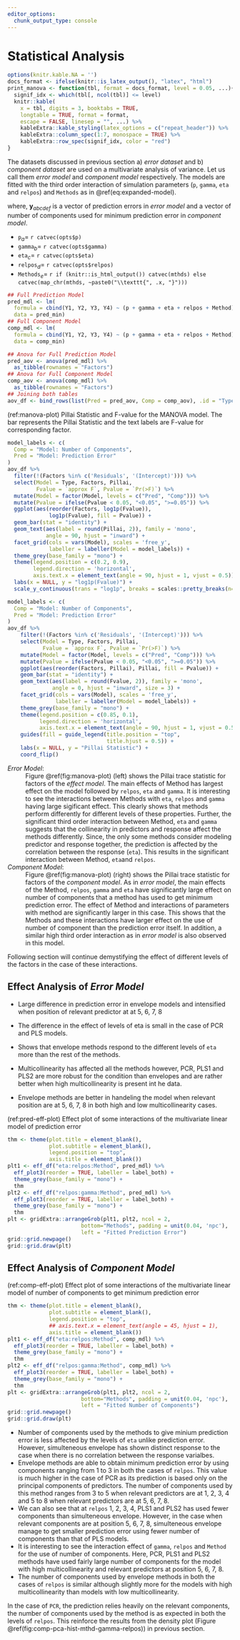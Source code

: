 ```yaml
---
editor_options: 
  chunk_output_type: console
---
```

# Statistical Analysis

```r
options(knitr.kable.NA = '')
docs_format <- ifelse(knitr::is_latex_output(), "latex", "html")
print_manova <- function(tbl, format = docs_format, level = 0.05, ...){
  signif_idx <- which(tbl[, ncol(tbl)] <= level)
  knitr::kable(
    x = tbl, digits = 3, booktabs = TRUE,
    longtable = TRUE, format = format,
    escape = FALSE, linesep = "", ...) %>%
    kableExtra::kable_styling(latex_options = c("repeat_header")) %>%
    kableExtra::column_spec(1:7, monospace = TRUE) %>%
    kableExtra::row_spec(signif_idx, color = "red")
}
```

The datasets discussed in previous section a) _error dataset_ and b) _component dataset_ are used on a multivariate analysis of variance. Let us call them _error model_ and _component model_ respectively. The models are fitted with the third order interaction of simulation parameters (`p`, `gamma`, `eta` and `relpos`) and `Methods` as in \@ref(eq:expanded-model).

\begin{equation}
\mathbf{y}_{abcdef} = \boldsymbol{\mu} + (\texttt{p}_a + \texttt{gamma}_b + \texttt{eta}_c + \texttt{relpos}_d + \texttt{Methods}_e)^3 + \boldsymbol{\varepsilon}_{abcdef}
(\#eq:expanded-model)
\end{equation}

where, $\mathbf{y}_{abcdef}$ is a vector of prediction errors in _error model_ and a vector of number of components used for minimum prediction error in _component model_.

- $\texttt{p}_a =$ `r catvec(opts$p)`
- $\texttt{gamma}_b=$ `r catvec(opts$gamma)`
- $\texttt{eta}_c=$ `r catvec(opts$eta)`
- $\texttt{relpos}_d=$ `r catvec(opts$relpos)`
- $\texttt{Methods}_e=$ `r if (knitr::is_html_output()) catvec(mthds) else catvec(map_chr(mthds, ~paste0("\\texttt{", .x, "}")))`


```r
## Full Prediction Model
pred_mdl <- lm(
  formula = cbind(Y1, Y2, Y3, Y4) ~ (p + gamma + eta + relpos + Method) ^ 3,
  data = pred_min)
## Full Component Model
comp_mdl <- lm(
  formula = cbind(Y1, Y2, Y3, Y4) ~ (p + gamma + eta + relpos + Method) ^ 3,
  data = comp_min)
```

```r
## Anova for Full Prediction Model
pred_aov <- anova(pred_mdl) %>%
  as_tibble(rownames = "Factors")
## Anova for Full Component Model
comp_aov <- anova(comp_mdl) %>%
  as_tibble(rownames = "Factors")
## Joining both tables
aov_df <- bind_rows(list(Pred = pred_aov, Comp = comp_aov), .id = "Type")
```

(ref:manova-plot) Pillai Statistic and F-value for the MANOVA model. The bar represents the Pillai Statistic and the text labels are F-value for corresponding factor.

```r
model_labels <- c(
  Comp = "Model: Number of Components",
  Pred = "Model: Prediction Error"
)
aov_df %>%
  filter(!(Factors %in% c('Residuals', '(Intercept)'))) %>%
  select(Model = Type, Factors, Pillai, 
         Fvalue = `approx F`, Pvalue = `Pr(>F)`) %>%
  mutate(Model = factor(Model, levels = c("Pred", "Comp"))) %>% 
  mutate(Pvalue = ifelse(Pvalue < 0.05, "<0.05", ">=0.05")) %>%
  ggplot(aes(reorder(Factors, log1p(Fvalue)), 
             log1p(Fvalue), fill = Pvalue)) +
  geom_bar(stat = "identity") +
  geom_text(aes(label = round(Pillai, 2)), family = 'mono', 
            angle = 90, hjust = "inward") +
  facet_grid(cols = vars(Model), scales = 'free_y',
             labeller = labeller(Model = model_labels)) +
  theme_grey(base_family = "mono") +
  theme(legend.position = c(0.2, 0.9),
        legend.direction = 'horizontal',
        axis.text.x = element_text(angle = 90, hjust = 1, vjust = 0.5)) +
  labs(x = NULL, y = "log1p(Fvalue)") +
  scale_y_continuous(trans = "log1p", breaks = scales::pretty_breaks(n=6))
```

```r
model_labels <- c(
  Comp = "Model: Number of Components",
  Pred = "Model: Prediction Error"
)
aov_df %>%
    filter(!(Factors %in% c('Residuals', '(Intercept)'))) %>%
    select(Model = Type, Factors, Pillai, 
           Fvalue = `approx F`, Pvalue = `Pr(>F)`) %>%
    mutate(Model = factor(Model, levels = c("Pred", "Comp"))) %>% 
    mutate(Pvalue = ifelse(Pvalue < 0.05, "<0.05", ">=0.05")) %>%
    ggplot(aes(reorder(Factors, Pillai), Pillai, fill = Pvalue)) +
    geom_bar(stat = "identity") +
    geom_text(aes(label = round(Fvalue, 2)), family = 'mono', 
              angle = 0, hjust = "inward", size = 3) +
    facet_grid(cols = vars(Model), scales = 'free_y',
               labeller = labeller(Model = model_labels)) +
    theme_grey(base_family = "mono") +
    theme(legend.position = c(0.85, 0.1),
          legend.direction = 'horizontal',
          axis.text.x = element_text(angle = 90, hjust = 1, vjust = 0.5)) +
    guides(fill = guide_legend(title.position = "top",
                               title.hjust = 0.5)) +
    labs(x = NULL, y = "Pillai Statistic") +
    coord_flip()
```

_Error Model_:
: Figure \@ref(fig:manova-plot) (left) shows the Pillai trace statistic for factors of the _effect model_. The main effects of Method has largest effect on the model followed by `relpos`, `eta` and `gamma`. It is interesting to see the interactions between Methods with `eta`, `relpos` and `gamma` having large sigificant effect. This clearly shows that methods perform differently for different levels of these properties. Further, the significant third order interaction between Method, `eta` and `gamma` suggests that the collinearity in predictors and response affect the methods differently. Since, the only some methods consider modeling predictor and response together, the prediction is affected by the correlation between the response (`eta`). This results in the significant interaction between Method, `eta`and `relpos`.

_Component Model_:
: Figure \@ref(fig:manova-plot) (right) shows the Pillai trace statistic for factors of the _component model_. As in _error model_, the main effects of the Method, `relpos`, `gamma` and `eta` have significantly large effect on number of components that a method has used to get minimum prediction error. The effect of Method and interactions of parameters with method are significantly larger in this case. This shows that the Methods and these interactions have larger effect on the use of number of component than the prediction error itself. In addition, a similar high third order interaction as in _error model_ is also observed in this model.

Following section will continue demystifying the effect of different levels of the factors in the case of these interactions.

## Effect Analysis of _Error Model_

- Large difference in prediction error in envelope models and intensified when position of relevant predictor at at 5, 6, 7, 8
- The difference in the effect of levels of eta is small in the case of PCR and PLS models.
- Shows that envelope methods respond to the different levels of `eta` more than the rest of the methods.

- Multicollinearity has affected all the methods however, PCR, PLS1 and PLS2 are more robust for the condition than envelopes and are rather better when high multicollinearity is present int he data.
- Envelope methods are better in handeling the model when relevant position are at 5, 6, 7, 8 in both high and low multicollinearity cases.

<!-- Figure \@ref(fig:pred-eff-plots) (left) shows clear difference between levels of `eta` for envelope methods. The difference is smaller when the relevant components are at position `r unique(opts$relpos)[1]`. This effect is  -->

<!-- This change is small in the case of `PLS2` method. Figure \@ref(fig:pred-eff-plots) (right) shows the effect of multicollinearity on prediction error which is higher in the case of `PCR` and `PLS1`. The effect is larger when relevant components are at position `r unique(opts$relpos)[2]`. This large effect is less distinct in the case of envelope methods. -->

<!-- Envelope methods managed to keep their prediction lower than others even by using fewer number of components (Figure \@ref(fig:comp-eff-plots)) mainly in the case of `Xenv`. `PLS1` has used moderate number of components however the prediction error is large compared to other. The two levels of multicollinearity have noticeable effect on use of components between two cases of position of relevant predictors. Here, when the position of relevant components are at position `r unique(opts$relpos)[2]` the difference in the use of components is large mostly for `PLS` methods. In this case, `PLS` methods are able to capture the variation in predictor when multicollinearity is low (0.2 level of `gamma`). Since, the variation in this case spread over larger number of components so that eigenvalues corresponding to the relevant components are larger than in the case of high multicollinearity which is difficult to capture. -->

(ref:pred-eff-plot) Effect plot of some interactions of the multivariate linear model of prediction error

```r
thm <- theme(plot.title = element_blank(),
             plot.subtitle = element_blank(),
             legend.position = "top",
             axis.title = element_blank())
plt1 <- eff_df("eta:relpos:Method", pred_mdl) %>%
  eff_plot3(reorder = TRUE, labeller = label_both) +
  theme_grey(base_family = "mono") +
  thm
plt2 <- eff_df("relpos:gamma:Method", pred_mdl) %>%
  eff_plot3(reorder = TRUE, labeller = label_both) +
  theme_grey(base_family = "mono") +
  thm
plt <- gridExtra::arrangeGrob(plt1, plt2, ncol = 2,
                       bottom="Methods", padding = unit(0.04, 'npc'),
                       left = "Fitted Prediction Error")
grid::grid.newpage()
grid::grid.draw(plt)
```


## Effect Analysis of _Component Model_

(ref:comp-eff-plot) Effect plot of some interactions of the multivariate linear model of number of components to get minimum prediction error

```r
thm <- theme(plot.title = element_blank(),
             plot.subtitle = element_blank(),
             legend.position = "top",
             ## axis.text.x = element_text(angle = 45, hjust = 1),
             axis.title = element_blank())
plt1 <- eff_df("eta:relpos:Method", comp_mdl) %>%
  eff_plot3(reorder = TRUE, labeller = label_both) +
  theme_grey(base_family = "mono") +
  thm
plt2 <- eff_df("relpos:gamma:Method", comp_mdl) %>%
  eff_plot3(reorder = TRUE, labeller = label_both) +
  theme_grey(base_family = "mono") +
  thm
plt <- gridExtra::arrangeGrob(plt1, plt2, ncol = 2,
                       bottom="Methods", padding = unit(0.04, 'npc'),
                       left = "Fitted Number of Components")
grid::grid.newpage()
grid::grid.draw(plt)
```



- Number of components used by the methods to give minium prediction error is less affected by the levels of `eta` unlike prediction error. However, simulteneous envelope has shown distinct response to the case when there is no correlation between the response varialbes.
- Envelope methods are able to obtain minimum prediction error by using components ranging from 1 to 3 in both the cases of `relpos`. This value is much higher in the case of PCR as its prediction is based only on the principal components of predictors. The number of components used by this method ranges from 3 to 5 when relevant predictors are at 1, 2, 3, 4 and 5 to 8 when relevant predictors are at 5, 6, 7, 8.
- We can also see that at `relpos` 1, 2, 3, 4, PLS1 and PLS2 has used fewer components than simulteneous envelope. However, in the case when relevant components are at position 5, 6, 7, 8, simulteneous envelope manage to get smaller prediction error using fewer number of components than that of PLS models.
- It is interesting to see the interaction effect of `gamma`, `relpos` and `Method` for the use of number of components. Here, PCR, PLS1 and PLS2 methods have used fairly large number of components for the model with high multicollinearity and relevant predictors at position 5, 6, 7, 8.
- The number of components used by envelope methods in both the cases of `relpos` is similar although slightly more for the models with high multicollinearity than models with low multicollinearity.


In the case of `PCR`, the prediction relies heavily on the relevant components, the number of components used by the method is as expected in both the levels of `relpos`. This reinforce the results from the density plot (Figure \@ref(fig:comp-pca-hist-mthd-gamma-relpos)) in previous section.
